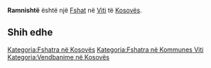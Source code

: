 {{Fshat në Kosovës
 | Emri                = Ramnishtë
| sqi_N_name = Ramnishtë
| sqi_N_FULL_NAME_RO = Ramnishtë
| sqi_N_FULL_NAME_ND_RO = Ramnishte
| sqi_N_SORT_NAME_RG = RAMNISHTE
| sqi_N_FULL_NAME_RG = Ramnishtë
| sqi_N_FULL_NAME_ND_RG = Ramnishte
| sqi_V_name = Ravnishtë
| sqi_V_FULL_NAME_RO = Ravnishtë
| sqi_V_FULL_NAME_ND_RO = Ravnishte
| sqi_V_SORT_NAME_RG = RAVNISHTE
| sqi_V_FULL_NAME_RG = Ravnishtë
| sqi_V_FULL_NAME_ND_RG = Ravnishte
| srp_N_name = Ravnište
| srp_N_FULL_NAME_RO = Ravnište
| srp_N_FULL_NAME_ND_RO = Ravniste
| srp_N_SORT_NAME_RG = RAVNISTE
| srp_N_FULL_NAME_RG = Ravnište
| srp_N_FULL_NAME_ND_RG = Ravniste
| srp_NS_name = Равниште
| srp_NS_FULL_NAME_RO = Равниште
| srp_NS_FULL_NAME_ND_RO = Равниште
| srp_NS_SORT_NAME_RG = РАВНИШТЕ
| srp_NS_FULL_NAME_RG = Равниште
| srp_NS_FULL_NAME_ND_RG = Равниште

 | Emri (Rasa dhanore) = 
 | Figura              = 
 | Shteti              = Kosovo
 | Komuna              = Viti
 | Kodi postar         = 
 | Sipërfaqja          = 

 | Popullsia           = 

 | Regj. i popullsisë  = 
 | Dend. e popullsisë  = 
 | Faqja zyrtare       = 
 <!--- Koordinatat ----> 
 | Gjerësia            = 42.321667
 | Gjatësia            = 21.383333
 | Lartësia            = 
}}
'''Ramnishtë''' është një [[Fshat]] në [[Viti]] të [[Kosovës]].

<!-- == Gjeografia == -->
<!-- == Historia == -->
<!-- == Demografia == -->
== Shih edhe ==
{{Komuna Viti}}
{{Kosovo-Administrata-Cung}}

[[Kategoria:Fshatra në Kosovës]]
[[Kategoria:Fshatra në Kommunes Viti]]
[[Kategoria:Vendbanime në Kosovës]]